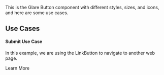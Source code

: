 
<Title>Button Component</Title>
<Meta of={LinkButtonStories}/>

This is the Glare Button component with different styles, sizes, and icons, and here are some use cases.

## Use Cases

#### Submit Use Case

In this example, we are using the LinkButton to navigate to another web page.

  <div style={{ display: 'flex', justifyContent: "space-between", alignItems: "center", gap: "10px", maxWidth: "400px" }}>
      <Label component_size='M' name={"undefined"} label='Company Polices' />
      <LinkButton style={{ width: "fit-content" }} component_size='S'  >Learn More</LinkButton>
  </div>
